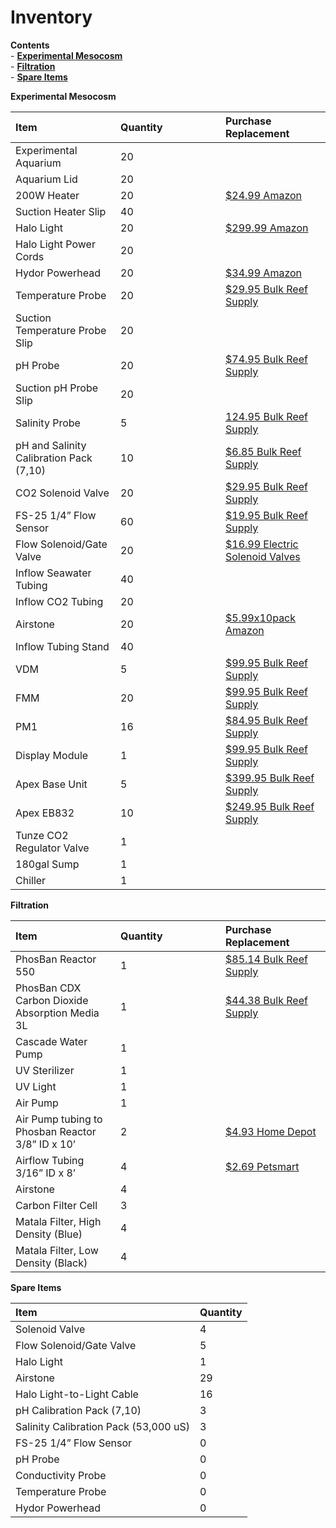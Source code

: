 # Inventory

**Contents**  
- [**Experimental Mesocosm**](#Experimental_Mesocosm)  
- [**Filtration**](#Filtration)  
- [**Spare Items**](#Spare_Items)
  
  
<a name="Experimental_Mesocosm"></a> **Experimental Mesocosm**

| Item | Quantity | Purchase Replacement |
| :--- | :--- | :--- |
| Experimental Aquarium | 20 | 
| Aquarium Lid | 20 | 
| 200W Heater | 20 | [$24.99 Amazon](https://www.amazon.com/Hydor-Submersible-Glass-Aquarium-Heater/dp/B00061UQ7K) |
| Suction Heater Slip | 40 |
| Halo Light | 20 | [$299.99 Amazon](https://www.amazon.com/Aquatic-Life-Halo-Basic-Fixture/dp/B00T6FGDJW) |
| Halo Light Power Cords | 20 |
| Hydor Powerhead | 20 | [$34.99 Amazon](https://www.amazon.com/Hydor-Koralia-Nano-Aquarium-Circulation/dp/B0036S70ZG/ref=sr_1_2?keywords=hydor+powerhead&qid=1572981966&s=pet-supplies&sr=1-2) |
| Temperature Probe | 20 | [$29.95 Bulk Reef Supply](https://www.bulkreefsupply.com/temperature-probe-neptune-systems.html) |
| Suction Temperature Probe Slip | 20 |
| pH Probe | 20 | [$74.95 Bulk Reef Supply](https://www.bulkreefsupply.com/lab-grade-double-junction-ph-probe-neptune-systems.html) |
| Suction pH Probe Slip | 20 |
| Salinity Probe | 5 | [124.95 Bulk Reef Supply](https://www.bulkreefsupply.com/neptune-systems-lab-grade-conductivity-probe.html) |
| pH and Salinity Calibration Pack \(7,10\) | 10 | [$6.85 Bulk Reef Supply](https://www.bulkreefsupply.com/probe-calibration-kit-ph-7-0-ph-10-0-salinity-53000us-neptune-systems.html) |
| CO2 Solenoid Valve | 20 | [$29.95 Bulk Reef Supply](https://www.bulkreefsupply.com/sv-1-solenoid-valve-neptune-systems.html) |
| FS-25 1/4" Flow Sensor | 60 | [$19.95 Bulk Reef Supply](https://www.bulkreefsupply.com/1-4-flow-sensor-fs25-neptune-systems.html) |
| Flow Solenoid/Gate Valve | 20 | [$16.99 Electric Solenoid Valves](https://www.electricsolenoidvalves.com/1-4-120v-ac-electric-plastic-solenoid-valve/) |
| Inflow Seawater Tubing | 40 |
| Inflow CO2 Tubing | 20 |
| Airstone | 20 | [$5.99x10pack Amazon](https://www.amazon.com/Pawfly-Cylinder-Diffuser-Airstones-Hydroponics/dp/B075QCWGZQ/ref=sr_1_5?crid=3EXLLKKDA2NYZ&keywords=airstones+for+aquariums&qid=1572983301&sprefix=airstone%2Caps%2C197&sr=8-5) |
| Inflow Tubing Stand | 40 |
| VDM | 5 | [$99.95 Bulk Reef Supply](https://www.bulkreefsupply.com/led-pumps-control-module-vdm-neptune-systems.html) |
| FMM | 20 | [$99.95 Bulk Reef Supply](https://www.bulkreefsupply.com/fmm-fluid-monitoring-module-neptune-systems.html) |
| PM1 | 16 | [$84.95 Bulk Reef Supply](https://www.bulkreefsupply.com/ph-orp-probe-module-pm1-neptune-systems.html) |
| Display Module | 1 | [$99.95 Bulk Reef Supply](https://www.bulkreefsupply.com/apex-display-module-neptune-systems.html) |
| Apex Base Unit | 5 | [$399.95 Bulk Reef Supply](https://www.bulkreefsupply.com/apex-controller-base-unit-neptune-systems.html) |
| Apex EB832 | 10 | [$249.95 Bulk Reef Supply](https://www.bulkreefsupply.com/energybar-832-neptune-systems.html) |
| Tunze CO2 Regulator Valve | 1 |
| 180gal Sump | 1 |
| Chiller | 1 |

  
<a name="Filtration"></a> **Filtration**

| Item | Quantity | Purchase Replacement |
| :--- | :--- | :--- |
| PhosBan Reactor 550 | 1 | [$85.14 Bulk Reef Supply](https://www.bulkreefsupply.com/phosban-reactor-550.html) |
| PhosBan CDX Carbon Dioxide Absorption Media 3L | 1 | [$44.38 Bulk Reef Supply](https://www.bulkreefsupply.com/cdx-carbon-dioxide-adsorption-media-two-little-fishies.html) |
| Cascade Water Pump | 1 |
| UV Sterilizer | 1 |
| UV Light | 1 |
| Air Pump | 1 |
| Air Pump tubing to Phosban Reactor 3/8" ID x 10' | 2 | [$4.93 Home Depot](https://www.homedepot.com/p/UDP-3-8-in-I-D-x-1-2-in-O-D-x-10-ft-Clear-Vinyl-Tubing-T10006008/304185141) |
| Airflow Tubing 3/16" ID x 8' | 4 | [$2.69 Petsmart](https://www.petsmart.com/fish/filters-and-pumps/air-and-water-pumps/grreat-choice-airline-tubing-5202767.html) | 
| Airstone | 4 |
| Carbon Filter Cell | 3 |
| Matala Filter, High Density (Blue) | 4 |
| Matala Filter, Low Density (Black) | 4 |

  
<a name="Spare_Items"></a> **Spare Items**

| Item | Quantity |
| :--- | :--- |
| Solenoid Valve | 4 |
| Flow Solenoid/Gate Valve | 5 |
| Halo Light | 1 |
| Airstone | 29 |
| Halo Light-to-Light Cable | 16 |
| pH Calibration Pack \(7,10\) | 3 |
| Salinity Calibration Pack \(53,000 uS\) | 3 |
| FS-25 1/4" Flow Sensor | 0 |
| pH Probe | 0 |
| Conductivity Probe | 0 |
| Temperature Probe | 0 |
| Hydor Powerhead | 0 |
